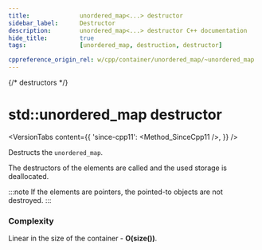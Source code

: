 ```yaml
---
title:				unordered_map<...> destructor
sidebar_label:		Destructor
description:		unordered_map<...> destructor C++ documentation
hide_title:			true
tags:				[unordered_map, destruction, destructor]

cppreference_origin_rel: w/cpp/container/unordered_map/~unordered_map
---
```



{/* destructors */}

# std::unordered_map destructor

<VersionTabs content={{
	'since-cpp11': <Method_SinceCpp11 />,
}} />

Destructs the `unordered_map`.

The destructors of the elements are called and the used storage is deallocated. 

:::note
If the elements are pointers, the pointed-to objects are not destroyed.
:::

### Complexity

Linear in the size of the container - **O(size())**.
